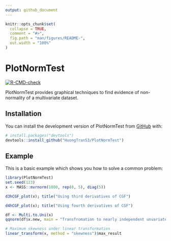 ```yaml
---
output: github_document
---
```


<!-- README.md is generated from README.Rmd. Please edit that file -->

```r
knitr::opts_chunk$set(
  collapse = TRUE,
  comment = "#>",
  fig.path = "man/figures/README-",
  out.width = "100%"
)
```

# PlotNormTest

<!-- badges: start -->
[![R-CMD-check](https://github.com/HuongTran53/MvNormTest/actions/workflows/R-CMD-check.yaml/badge.svg)](https://github.com/HuongTran53/MvNormTest/actions/workflows/R-CMD-check.yaml)
<!-- badges: end -->

PlotNormTest provides graphical techniques to find evidence of non-normality of a multivariate dataset. 

## Installation

You can install the development version of PlotNormTest from [GitHub](https://github.com/) with:

``` r
# install.packages("devtools")
devtools::install_github("HuongTran53/PlotNormTest")
```

## Example

This is a basic example which shows you how to solve a common problem:

```r
library(PlotNormTest)
set.seed(123)
x <- MASS::mvrnorm(1000, rep(0, 5), diag(5))
```

```r
d3hCGF_plot(x); title("Using third derivatives of CGF")
```

```r
d4hCGF_plot(x); title("Using fourth derivatives of CGF")
```

```r
df <- Multi.to.Uni(x)
qqnorm(df$x.new, main = "Transfromation to nearly independent unvariate sample, Q-Q plot"); abline(0, 1)

```

```r
# Maximum skewness under linear transformation
linear_transform(x, method = "skewness")$max_result
```

